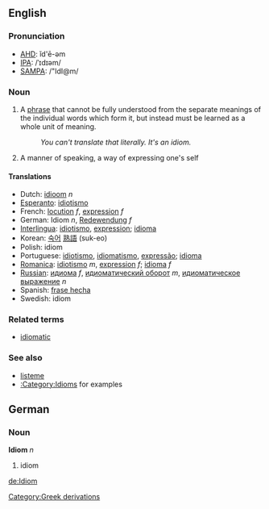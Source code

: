 {{wikipedia}}
==English==
===Pronunciation===
*[[w:AHD|AHD]]: ĭd'ē-əm
*[[w:IPA|IPA]]: /ˈɪdɪəm/
*[[w:SAMPA|SAMPA]]: /"IdI@m/

=== Noun ===
# A [[phrase]] that cannot be fully understood from the separate meanings of the individual words which form it, but instead must be learned as a whole unit of meaning.
#: ''You can't translate that literally.  It's an idiom.''
# A manner of speaking, a way of expressing one's self

==== Translations ====
*Dutch: [[idioom]] ''n''
*[[Esperanto]]: [[idiotismo]]
*French: [[locution]] ''f'', [[expression]] ''f''
*German: Idiom ''n'', [[Redewendung]] ''f''
*[[Interlingua]]: [[idiotismo]], [[expression]]; [[idioma]]
*Korean: [[숙어]] [[熟語]] (suk-eo)
*Polish: idiom
*Portuguese: [[idiotismo]], [[idiomatismo]], [[expressão]]; [[idioma]]
*[[Romanica]]: [[idiotismo]] ''m'', [[expression]] ''f''; [[idioma]] ''f''
*[[Russian]]: [[идиома]] ''f'', [[идиоматический оборот]] ''m'', [[идиоматическое выражение]] ''n''
*Spanish: [[frase hecha]] <!-- is frase hecha a frase hecha? :) -->
*Swedish: idiom

=== Related terms ===
*[[idiomatic]]

===See also===
*[[listeme]]
*[[:Category:Idioms]] for examples

==German==
===Noun===
'''Idiom''' ''n''

#idiom

[[de:Idiom]]
[[Category:Greek derivations]]